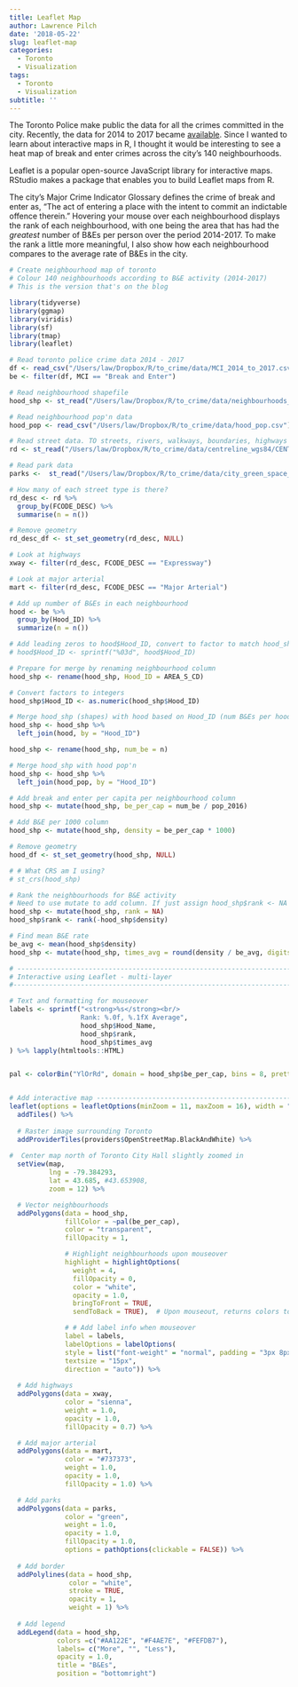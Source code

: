 ```yaml
---
title: Leaflet Map
author: Lawrence Pilch
date: '2018-05-22'
slug: leaflet-map
categories:
  - Toronto
  - Visualization
tags:
  - Toronto
  - Visualization
subtitle: ''
---
```


The Toronto Police make public the data for all the crimes committed in the city. Recently, the data for 2014 to 2017 became [available](http://data.torontopolice.on.ca/). Since I wanted to learn about interactive maps in R, I thought it would be interesting to see a heat map of break and enter crimes across the city's 140 neighbourhoods. 

Leaflet is a popular open-source JavaScript library for interactive maps. RStudio makes a package that enables you to build Leaflet maps from R.

The city's Major Crime Indicator Glossary defines the crime of break and enter as, "The act of entering a place with the intent to commit an indictable offence therein." Hovering your mouse over each neighbourhood displays the rank of each neighbourhood, with one being the area that has had the *greatest* number of B&Es per person over the period 2014-2017. To make the rank a little more meaningful, I also show how each neighbourhood compares to the average rate of B&Es in the city.

```r

# Create neighbourhood map of toronto
# Colour 140 neighbourhoods according to B&E activity (2014-2017)
# This is the version that's on the blog

library(tidyverse)
library(ggmap)
library(viridis)
library(sf)
library(tmap)
library(leaflet)

# Read toronto police crime data 2014 - 2017
df <- read_csv("/Users/law/Dropbox/R/to_crime/data/MCI_2014_to_2017.csv")
be <- filter(df, MCI == "Break and Enter")

# Read neighbourhood shapefile
hood_shp <- st_read("/Users/law/Dropbox/R/to_crime/data/neighbourhoods_wgs84/NEIGHBORHOODS_WGS84.shp", quiet = TRUE)

# Read neighbourhood pop'n data
hood_pop <- read_csv("/Users/law/Dropbox/R/to_crime/data/hood_pop.csv") 

# Read street data. TO streets, rivers, walkways, boundaries, highways
rd <- st_read("/Users/law/Dropbox/R/to_crime/data/centreline_wgs84/CENTRELINE_WGS84.shp", quiet = TRUE) 

# Read park data
parks <-  st_read("/Users/law/Dropbox/R/to_crime/data/city_green_space_wgs84/CITY_GREEN_SPACE_WGS84.shp", quiet = TRUE)

# How many of each street type is there?
rd_desc <- rd %>% 
  group_by(FCODE_DESC) %>% 
  summarise(n = n())

# Remove geometry
rd_desc_df <- st_set_geometry(rd_desc, NULL)

# Look at highways
xway <- filter(rd_desc, FCODE_DESC == "Expressway")

# Look at major arterial
mart <- filter(rd_desc, FCODE_DESC == "Major Arterial")

# Add up number of B&Es in each neighbourhood
hood <- be %>% 
  group_by(Hood_ID) %>% 
  summarize(n = n())

# Add leading zeros to hood$Hood_ID, convert to factor to match hood_shp$AREA_S_CD which is a factor
# hood$Hood_ID <- sprintf("%03d", hood$Hood_ID)

# Prepare for merge by renaming neighbourhood column
hood_shp <- rename(hood_shp, Hood_ID = AREA_S_CD)

# Convert factors to integers
hood_shp$Hood_ID <- as.numeric(hood_shp$Hood_ID)

# Merge hood_shp (shapes) with hood based on Hood_ID (num B&Es per hood)
hood_shp <- hood_shp %>% 
  left_join(hood, by = "Hood_ID")

hood_shp <- rename(hood_shp, num_be = n)

# Merge hood_shp with hood pop'n
hood_shp <- hood_shp %>% 
  left_join(hood_pop, by = "Hood_ID")

# Add break and enter per capita per neighbourhood column
hood_shp <- mutate(hood_shp, be_per_cap = num_be / pop_2016)

# Add B&E per 1000 column
hood_shp <- mutate(hood_shp, density = be_per_cap * 1000)

# Remove geometry
hood_df <- st_set_geometry(hood_shp, NULL)

# # What CRS am I using?
# st_crs(hood_shp)

# Rank the neighbourhoods for B&E activity
# Need to use mutate to add column. If just assign hood_shp$rank <- NA it appears AFTER geometry which is bad.
hood_shp <- mutate(hood_shp, rank = NA)
hood_shp$rank <- rank(-hood_shp$density)

# Find mean B&E rate
be_avg <- mean(hood_shp$density)
hood_shp <- mutate(hood_shp, times_avg = round(density / be_avg, digits = 1))

# ------------------------------------------------------------------------------------------
# Interactive using Leaflet - multi-layer
#-------------------------------------------------------------------------------------------

# Text and formatting for mouseover
labels <- sprintf("<strong>%s</strong><br/>
                  Rank: %.0f, %.1fX Average",
                  hood_shp$Hood_Name, 
                  hood_shp$rank, 
                  hood_shp$times_avg
) %>% lapply(htmltools::HTML)


pal <- colorBin("YlOrRd", domain = hood_shp$be_per_cap, bins = 8, pretty = TRUE)


# Add interactive map ---------------------------------------------------------------------
leaflet(options = leafletOptions(minZoom = 11, maxZoom = 16), width = "100%") %>% 
  addTiles() %>% 
  
  # Raster image surrounding Toronto
  addProviderTiles(providers$OpenStreetMap.BlackAndWhite) %>% 
  
#  Center map north of Toronto City Hall slightly zoomed in
  setView(map,
          lng = -79.384293,
          lat = 43.685, #43.653908,
          zoom = 12) %>%

  # Vector neighbourhoods
  addPolygons(data = hood_shp, 
              fillColor = ~pal(be_per_cap),
              color = "transparent",
              fillOpacity = 1,

              # Highlight neighbourhoods upon mouseover
              highlight = highlightOptions(
                weight = 4,
                fillOpacity = 0,
                color = "white",
                opacity = 1.0,
                bringToFront = TRUE,
                sendToBack = TRUE),  # Upon mouseout, returns colors to as they were before

              # # Add label info when mouseover
              label = labels,
              labelOptions = labelOptions(
              style = list("font-weight" = "normal", padding = "3px 8px"),
              textsize = "15px",
              direction = "auto")) %>%
  
  # Add highways
  addPolygons(data = xway,
              color = "sienna",
              weight = 1.0,
              opacity = 1.0,
              fillOpacity = 0.7) %>%

  # Add major arterial
  addPolygons(data = mart,
              color = "#737373",
              weight = 1.0,
              opacity = 1.0,
              fillOpacity = 1.0) %>%

  # Add parks
  addPolygons(data = parks,
              color = "green",
              weight = 1.0,
              opacity = 1.0,
              fillOpacity = 1.0,
              options = pathOptions(clickable = FALSE)) %>%
  
  # Add border
  addPolylines(data = hood_shp,
               color = "white",
               stroke = TRUE,
               opacity = 1, 
               weight = 1) %>% 
 
  # Add legend
  addLegend(data = hood_shp, 
            colors =c("#AA122E", "#F4AE7E", "#FEFDB7"),
            labels= c("More", "", "Less"),
            opacity = 1.0, 
            title = "B&Es",
            position = "bottomright")

```

